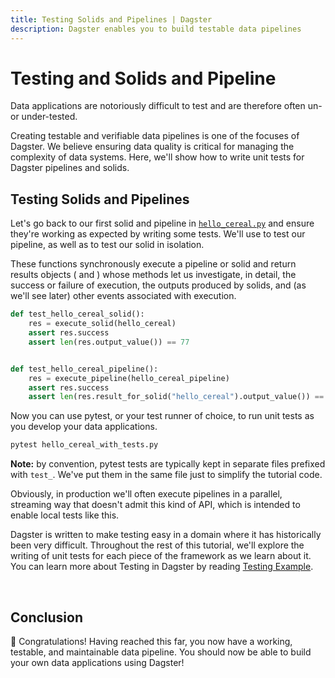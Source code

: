 ```yaml
---
title: Testing Solids and Pipelines | Dagster
description: Dagster enables you to build testable data pipelines
---
```


# Testing and Solids and Pipeline

<CodeReferenceLink filePath="examples/docs_snippets/docs_snippets/intro_tutorial/basics/e04_quality/" />

Data applications are notoriously difficult to test and are therefore often un- or under-tested.

Creating testable and verifiable data pipelines is one of the focuses of Dagster. We believe
ensuring data quality is critical for managing the complexity of data systems. Here, we'll show how
to write unit tests for Dagster pipelines and solids.

## Testing Solids and Pipelines

Let's go back to our first solid and pipeline in [`hello_cereal.py`](/tutorial/execute#executing-our-first-pipeline)
and ensure they're working as expected by writing some tests. We'll use <PyObject module="dagster" object="execute_pipeline" displayText="execute_pipeline()" />
to test our pipeline, as well as <PyObject module="dagster" object="execute_solid" displayText="execute_solid()" />
to test our solid in isolation.

These functions synchronously execute a pipeline or solid and return results objects (<PyObject
module="dagster" object="SolidExecutionResult" /> and <PyObject module="dagster"
object="PipelineExecutionResult" />) whose methods let us investigate, in detail, the success or
failure of execution, the outputs produced by solids, and (as we'll see later) other events
associated with execution.

```python file=/intro_tutorial/basics/e04_quality/hello_cereal_with_tests.py startafter=start_hello_cereal_with_tests_marker_0 endbefore=end_hello_cereal_with_tests_marker_0
def test_hello_cereal_solid():
    res = execute_solid(hello_cereal)
    assert res.success
    assert len(res.output_value()) == 77


def test_hello_cereal_pipeline():
    res = execute_pipeline(hello_cereal_pipeline)
    assert res.success
    assert len(res.result_for_solid("hello_cereal").output_value()) == 77
```

Now you can use pytest, or your test runner of choice, to run unit tests as you develop your data
applications.

```bash
pytest hello_cereal_with_tests.py
```

**Note:** by convention, pytest tests are typically kept in separate files prefixed with `test_`.
We've put them in the same file just to simplify the tutorial code.

Obviously, in production we'll often execute pipelines in a parallel, streaming way that doesn't
admit this kind of API, which is intended to enable local tests like this.

Dagster is written to make testing easy in a domain where it has historically been very difficult.
Throughout the rest of this tutorial, we'll explore the writing of unit tests for each piece of the
framework as we learn about it. You can learn more about Testing in Dagster by reading [Testing
Example](/examples/pipeline_unittesting).

<br />

## Conclusion

🎉 Congratulations! Having reached this far, you now have a working, testable, and maintainable data
pipeline. You should now be able to build your own data applications using Dagster!

<br />
